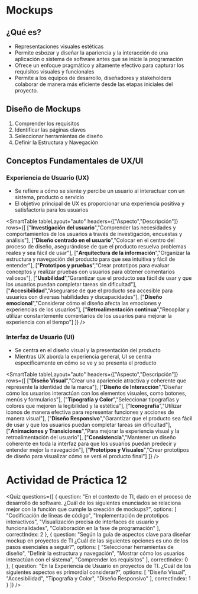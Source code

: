 # Mockups

## ¿Qué es?
- Representaciones visuales estéticas
- Permite esbozar y diseñar la apariencia y la interacción de una aplicación o sistema de software antes que se inicie la programación
- Ofrece un enfoque pragmático y altamente efectivo para capturar los requisitos visuales y funcionales
- Permite a los equipos de desarrollo, diseñadores y stakeholders colaborar de manera más eficiente desde las etapas iniciales del proyecto.

## Diseño de Mockups
1. Comprender los requisitos
2. Identificar las páginas claves
3. Seleccionar herramientas de diseño
4. Definir la Estructura y Navegación

## Conceptos Fundamentales de UX/UI

### Experiencia de Usuario (UX)

- Se refiere a cómo se siente y percibe un usuario al interactuar con un sistema, producto o servicio
- El objetivo principal de UX es proporcionar una experiencia positiva y satisfactoria para los usuarios

<SmartTable
  tableLayout="auto"
  headers={["Aspecto","Descripción"]}
  rows={[
    ["**Investigación del usuario**","Comprender las necesidades y comportamientos de los usuarios a través de investigación, encuestas y análisis"],
    ["**Diseño centrado en el usuario**","Colocar en el centro del proceso de diseño, asegurándose de que el producto resuelva problemas reales y sea fácil de usar"],
    ["**Arquitectura de la información**","Organizar la estructura y navegación del producto para que sea intuitiva y fácil de entender"],
    ["**Prototipos y pruebas**","Crear prototipos para evaluar conceptos y realizar pruebas con usuarios para obtener comentarios valiosos"],
    ["**Usabilidad**","Garantizar que el producto sea fácil de usar y que los usuarios puedan completar tareas sin dificultad"],
    ["**Accesibilidad**","Asegurarse de que el producto sea accesible para usuarios con diversas habilidades y discapacidades"],
    ["**Diseño emocional**","Considerar cómo el diseño afecta las emociones y experiencias de los usuarios"],
    ["**Retroalimentación continua**","Recopilar y utilizar constantemente comentarios de los usuarios para mejorar la experiencia con el tiempo"]
  ]}
/>

### Interfaz de Usuario (UI)
- Se centra en el diseño visual y la presentación del producto
- Mientras UX aborda la experiencia general, UI se centra específicamente en cómo se ve y se presenta el producto

<SmartTable
  tableLayout="auto"
  headers={["Aspecto","Descripción"]}
  rows={[
    ["**Diseño Visual**","Crear una apariencie atractiva y coherente que represente la identidad de la marca"],
    ["**Diseño de Interacción**","Diseñar cómo los usuarios interactúan con los elementos visuales, como botones, menús y formularios"],
    ["**Tipografía y Color**","Seleccionar tipografías y colores que mejoren la legibilidad y la estética"],
    ["**Iconografía**","Utilizar iconos de manera efectiva para representar funciones y acciones de manera visual"],
    ["**Diseño Responsivo**","Garantizar que el producto sea fácil de usar y que los usuarios puedan completar tareas sin dificultad"],
    ["**Animaciones y Transiciones**","Para mejorar la experiencia visual y la retroalimentación del usuario"],
    ["**Consistencia**","Mantener un diseño coherente en toda la interfaz para que los usuarios puedan predecir y entender mejor la navegación"],
    ["**Prototipos y Visuales**","Crear prototipos de diseño para visualizar cómo se verá el producto final"]
  ]}
/>

# Actividad de Práctica 12

<Quiz questions={[
  {
    question: "En el contexto de TI, dado en el proceso de desarrollo de software. ¿Cuál de los siguientes enunciados se relaciona mejor con la función que cumple la creación de mockups?",
    options: [
      "Codificación de líneas de código",
      "Implementación de prototipos interactivos",
      "Visualización precisa de interfaces de usuario y funcionalidades",
      "Colaboración en la fase de programación"
    ],
    correctIndex: 2
  },
  {
    question: "Según la guía de aspectos clave para diseñar mockup en proyectos de TI ¿Cuál de las siguientes opciones es uno de los pasos esenciales a seguir?",
    options: [
      "Seleccionar herramientas de diseño",
      "Definir la estructura y navegación",
      "Mostrar cómo los usuarios interactúan con el sistema",
      "Comprender los requisitos"
    ],
    correctIndex: 0
  },
  {
    question: "En la Experiencia de Usuario en proyectos de TI. ¿Cuál de los siguientes aspectos es primordial considerar?",
    options: [
      "Diseño Visual",
      "Accesibilidad",
      "Tipografía y Color",
      "Diseño Responsivo"
    ],
    correctIndex: 1
  }
]} />